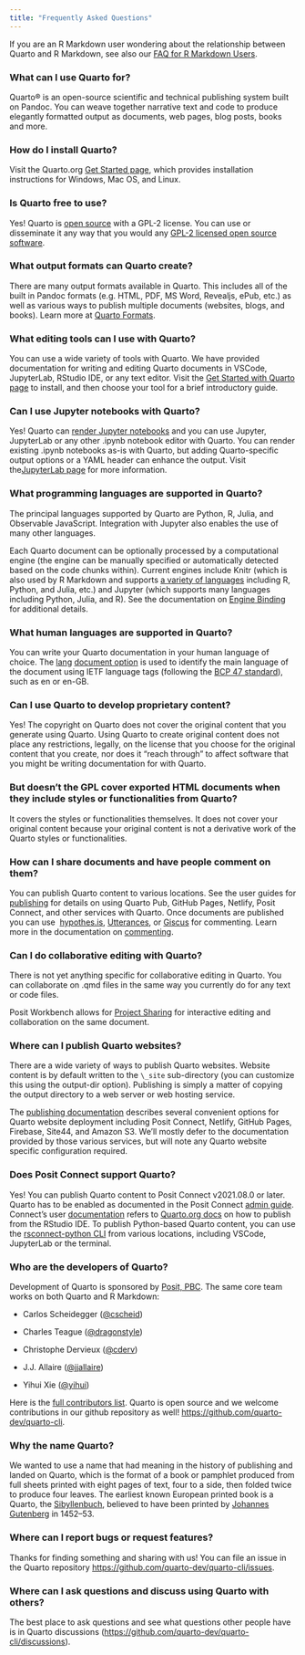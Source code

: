 ```yaml
---
title: "Frequently Asked Questions"
---
```


If you are an R Markdown user wondering about the relationship between Quarto and R Markdown, see also our [FAQ for R Markdown Users](rmarkdown.qmd).

### What can I use Quarto for?

Quarto® is an open-source scientific and technical publishing system built on Pandoc. You can weave together narrative text and code to produce elegantly formatted output as documents, web pages, blog posts, books and more. \

### How do I install Quarto?

Visit the Quarto.org [Get Started page](https://quarto.org/docs/get-started/), which provides installation instructions for Windows, Mac OS, and Linux. \

### Is Quarto free to use?

Yes! Quarto is [open source](https://quarto.org/license.html) with a GPL-2 license. You can use or disseminate it any way that you would any [GPL-2 licensed open source software](https://www.gnu.org/licenses/old-licenses/gpl-2.0.en.html). 

### What output formats can Quarto create?

There are many output formats available in Quarto. This includes all of the built in Pandoc formats (e.g. HTML, PDF, MS Word, Revealjs, ePub, etc.) as well as various ways to publish multiple documents (websites, blogs, and books). Learn more at [Quarto Formats](https://quarto.org/docs/output-formats/all-formats.html). 

### What editing tools can I use with Quarto?

You can use a wide variety of tools with Quarto. We have provided documentation for writing and editing Quarto documents in VSCode, JupyterLab, RStudio IDE, or any text editor. Visit the [Get Started with Quarto page](https://quarto.org/docs/get-started/) to install, and then choose your tool for a brief introductory guide.

### Can I use Jupyter notebooks with Quarto?

Yes! Quarto can [render Jupyter notebooks](https://quarto.org/docs/tools/jupyter-lab.html) and you can use Jupyter, JupyterLab or any other .ipynb notebook editor with Quarto. You can render existing .ipynb notebooks as-is with Quarto, but adding Quarto-specific output options or a YAML header can enhance the output. Visit the[JupyterLab page](https://quarto.org/docs/tools/jupyter-lab.html) for more information.

### What programming languages are supported in Quarto?

The principal languages supported by Quarto are Python, R, Julia, and Observable JavaScript. Integration with Jupyter also enables the use of many other languages. 

Each Quarto document can be optionally processed by a computational engine (the engine can be manually specified or automatically detected based on the code chunks within). Current engines include Knitr (which is also used by R Markdown and supports [a variety of languages](https://bookdown.org/yihui/rmarkdown-cookbook/other-languages.html) including R, Python, and Julia, etc.) and Jupyter (which supports many languages including Python, Julia, and R). See the documentation on [Engine Binding](https://quarto.org/docs/computations/execution-options.html#engine-binding) for additional details.

### What human languages are supported in Quarto?

You can write your Quarto documentation in your human language of choice. The [lang](https://pandoc.org/MANUAL.html#language-variables) [document option](https://quarto.org/docs/authoring/language.html#lang-option) is used to identify the main language of the document using IETF language tags (following the [BCP 47 standard](https://tools.ietf.org/html/bcp47)), such as en or en-GB. 

### Can I use Quarto to develop proprietary content?

Yes! The copyright on Quarto does not cover the original content that you generate using Quarto. Using Quarto to create original content does not place any restrictions, legally, on the license that you choose for the original content that you create, nor does it "reach through" to affect software that you might be writing documentation for with Quarto.

### But doesn't the GPL cover exported HTML documents when they include styles or functionalities from Quarto?

It covers the styles or functionalities themselves. It does not cover your original content because your original content is not a derivative work of the Quarto styles or functionalities.

### How can I share documents and have people comment on them?

You can publish Quarto content to various locations. See the user guides for [publishing](https://quarto.org/docs/publishing/) for details on using Quarto Pub, GitHub Pages, Netlify, Posit Connect, and other services with Quarto. Once documents are published you can use  [hypothes.is](https://web.hypothes.is/), [Utterances](https://utteranc.es/), or [Giscus](https://giscus.app/) for commenting. Learn more in the documentation on [commenting](https://quarto.org/docs/output-formats/html-basics.html#commenting).

### Can I do collaborative editing with Quarto?

There is not yet anything specific for collaborative editing in Quarto. You can collaborate on .qmd files in the same way you currently do for any text or code files. 

Posit Workbench allows for [Project Sharing](https://support.rstudio.com/hc/en-us/articles/211659737-Sharing-Projects-in-RStudio-Workbench-RStudio-Server-Pro) for interactive editing and collaboration on the same document.

### Where can I publish Quarto websites?

There are a wide variety of ways to publish Quarto websites. Website content is by default written to the `\_site` sub-directory (you can customize this using the output-dir option). Publishing is simply a matter of copying the output directory to a web server or web hosting service.

The [publishing documentation](https://quarto.org/docs/publishing/other.html) describes several convenient options for Quarto website deployment including Posit Connect, Netlify, GitHub Pages, Firebase, Site44, and Amazon S3. We'll mostly defer to the documentation provided by those various services, but will note any Quarto website specific configuration required.

### Does Posit Connect support Quarto?

Yes! You can publish Quarto content to Posit Connect v2021.08.0 or later. Quarto has to be enabled as documented in the Posit Connect [admin guide](https://docs.rstudio.com/connect/admin/appendix/configuration/#Quarto). Connect's user [documentation](https://docs.rstudio.com/connect/user/quarto/) refers to [Quarto.org docs](https://quarto.org/docs/websites/publishing-websites.html#rstudio-connect) on how to publish from the RStudio IDE. To publish Python-based Quarto content, you can use the [rsconnect-python CLI](https://docs.rstudio.com/rsconnect-python/) from various locations, including VSCode, JupyterLab or the terminal.

### Who are the developers of Quarto?

Development of Quarto is sponsored by [Posit, PBC](https://www.posit.co/). The same core team works on both Quarto and R Markdown:

-   Carlos Scheidegger ([\@cscheid](https://github.com/cscheid))

-   Charles Teague ([\@dragonstyle](https://github.com/dragonstyle))

-   Christophe Dervieux ([\@cderv](https://github.com/cderv))

-   J.J. Allaire ([\@jjallaire](https://github.com/jjallaire/))

-   Yihui Xie ([\@yihui](https://github.com/yihui))

Here is the [full contributors list](https://github.com/quarto-dev/quarto-cli/graphs/contributors). Quarto is open source and we welcome contributions in our github repository as well! <https://github.com/quarto-dev/quarto-cli>.

### Why the name Quarto?

We wanted to use a name that had meaning in the history of publishing and landed on Quarto, which is the format of a book or pamphlet produced from full sheets printed with eight pages of text, four to a side, then folded twice to produce four leaves. The earliest known European printed book is a Quarto, the [Sibyllenbuch](https://en.wikipedia.org/wiki/Sibyllenbuch_fragment), believed to have been printed by [Johannes Gutenberg](https://en.wikipedia.org/wiki/Johannes_Gutenberg) in 1452--53.

### Where can I report bugs or request features?

Thanks for finding something and sharing with us! You can file an issue in the Quarto repository <https://github.com/quarto-dev/quarto-cli/issues>.

### Where can I ask questions and discuss using Quarto with others?

The best place to ask questions and see what questions other people have is in Quarto discussions (<https://github.com/quarto-dev/quarto-cli/discussions>). 

